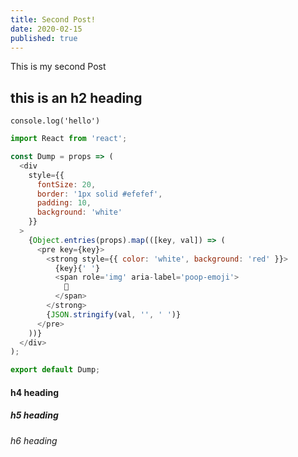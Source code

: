 ```yaml
---
title: Second Post!
date: 2020-02-15
published: true
---
```


This is my second Post

## this is an h2 heading

`console.log('hello')`

```js
import React from 'react';

const Dump = props => (
  <div
    style={{
      fontSize: 20,
      border: '1px solid #efefef',
      padding: 10,
      background: 'white'
    }}
  >
    {Object.entries(props).map(([key, val]) => (
      <pre key={key}>
        <strong style={{ color: 'white', background: 'red' }}>
          {key}{' '}
          <span role='img' aria-label='poop-emoji'>
            💩
          </span>
        </strong>
        {JSON.stringify(val, '', ' ')}
      </pre>
    ))}
  </div>
);

export default Dump;
```

#### h4 heading

##### h5 heading

###### h6 heading
